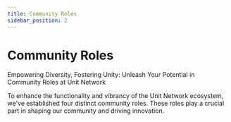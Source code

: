 ```yaml
---
title: Community Roles
sidebar_position: 2
---
```


# Community Roles

Empowering Diversity, Fostering Unity: Unleash Your Potential in Community Roles at Unit Network

To enhance the functionality and vibrancy of the Unit Network ecosystem, we've established four distinct community roles. These roles play a crucial part in shaping our community and driving innovation.


<DocCardList />
